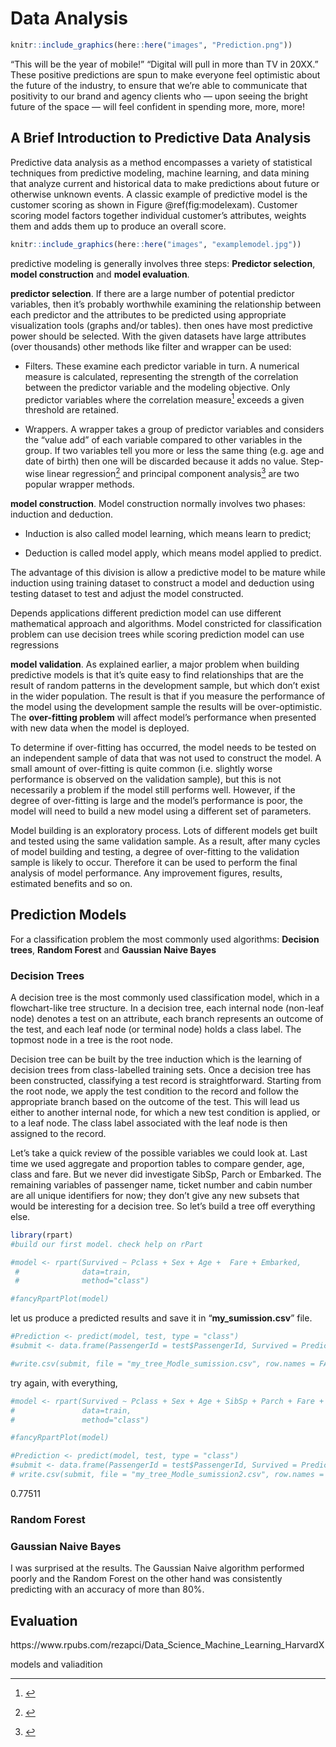 
# Data Analysis 
```r
knitr::include_graphics(here::here("images", "Prediction.png"))

```


“This will be the year of mobile!” “Digital will pull in more than TV in 20XX.” These positive predictions are spun to make everyone feel optimistic about the future of the industry, to ensure that we’re able to communicate that positivity to our brand and agency clients who — upon seeing the bright future of the space — will feel confident in spending more, more, more!

## A Brief Introduction to Predictive Data Analysis

Predictive data analysis as a method encompasses a variety of statistical techniques from predictive modeling, machine learning, and data mining that analyze current and historical data to make predictions about future or otherwise unknown events. A classic example of predictive model is the customer scoring as shown in Figure \@ref(fig:modelexam). Customer scoring model factors together individual customer’s attributes, weights them and adds them up to produce an overall score.

```r

knitr::include_graphics(here::here("images", "examplemodel.jpg"))
```

predictive modeling is generally involves three steps: **Predictor selection**, **model construction** and **model evaluation**.

**predictor selection**. If there are a large number of potential predictor variables, then it’s probably worthwhile examining the relationship between each predictor and the attributes to be predicted using appropriate visualization tools (graphs and/or tables). then ones have most predictive power should be selected. With the given datasets have large attributes (over thousands) other methods like filter and wrapper can be used:


-	Filters. These examine each predictor variable in turn. A numerical measure is calculated, representing the strength of the correlation between the predictor variable and the modeling objective. Only predictor variables where the correlation measure^[] exceeds a given threshold are retained.

-	Wrappers. A wrapper takes a group of predictor variables and considers the “value add” of each variable compared to other variables in the group. If two variables tell you more or less the same thing (e.g. age and date of birth) then one will be discarded because it adds no value. Step-wise linear regression^[] and principal component analysis^[] are two popular wrapper methods.


**model construction**. Model construction normally involves two phases: induction and deduction. 

-	Induction is also called model learning, which means learn to predict; 

- Deduction is called model apply, which means model applied to predict. 

The advantage of this division is allow a predictive model to be mature while induction using training dataset to construct a model and deduction using testing dataset to test and adjust the model constructed.

Depends applications different prediction model can use different mathematical approach and algorithms. Model constricted for classification problem can use decision trees while scoring prediction model can use regressions 


**model validation**. As explained earlier, a major problem when building predictive models is that it’s quite easy to find relationships that are the result of random patterns in the development sample, but which don’t exist in the wider population. The result is that if you measure the performance of the model using the development sample the results will be over-optimistic. The **over-fitting problem** will affect model’s performance when presented with new data when the model is deployed. 

To determine if over-fitting has occurred, the model needs to be tested on an independent sample of data that was not used to construct the model. A small amount of over-fitting is quite common (i.e. slightly worse performance is observed on the validation sample), but this is not necessarily a problem if the model still performs well. However, if the degree of over-fitting is large and the model’s performance is poor, the model will need to build a new model using a different set of parameters.

Model building is an exploratory process. Lots of different models get built and tested using the same validation sample. As a result, after many cycles of model building and testing, a degree of over-fitting to the validation sample is likely to occur. Therefore it can be used to perform the final analysis of model performance. Any improvement figures, results, estimated benefits and so on. 


## Prediction Models

For a classification problem the most commonly used algorithms: **Decision trees**, **Random Forest** and **Gaussian Naive Bayes**

### Decision Trees

A decision tree is the most commonly used classification model, which in a flowchart-like tree structure. In a decision tree, each internal node (non-leaf node) denotes a test on an attribute, each branch represents an outcome of the test, and each leaf node (or terminal node) holds a class label. The topmost node in a tree is the root node. 

Decision tree can be built by the tree induction which is the learning of decision trees from class-labelled training sets. Once a decision tree has been constructed, classifying a test record is straightforward. Starting from the root node, we apply the test condition to the record and follow the appropriate branch based on the outcome of the test. This will lead us either to another internal node, for which a new test condition is applied, or to a leaf node. The class label associated with the leaf node is then assigned to the record. 

Let’s take a quick review of the possible variables we could look at. Last time we used aggregate and proportion tables to compare gender, age, class and fare. But we never did investigate SibSp, Parch or Embarked. The remaining variables of passenger name, ticket number and cabin number are all unique identifiers for now; they don’t give any new subsets that would be interesting for a decision tree. So let’s build a tree off everything else.

```r
library(rpart)
#build our first model. check help on rPart

#model <- rpart(Survived ~ Pclass + Sex + Age +  Fare + Embarked,
 #              data=train,
 #              method="class")

#fancyRpartPlot(model)

```
let us produce a predicted results and save it in "**my_sumission.csv**" file.

```r
#Prediction <- predict(model, test, type = "class")
#submit <- data.frame(PassengerId = test$PassengerId, Survived = Prediction)

#write.csv(submit, file = "my_tree_Modle_sumission.csv", row.names = FALSE)

```

try again, with everything,

```r

#model <- rpart(Survived ~ Pclass + Sex + Age + SibSp + Parch + Fare + Embarked,
#               data=train,
#               method="class")

#fancyRpartPlot(model)

#Prediction <- predict(model, test, type = "class")
#submit <- data.frame(PassengerId = test$PassengerId, Survived = Prediction)
# write.csv(submit, file = "my_tree_Modle_sumission2.csv", row.names = FALSE)

```
0.77511


### Random Forest


### Gaussian Naive Bayes

I was surprised at the results. The Gaussian Naive algorithm performed poorly and the Random Forest on the other hand was consistently predicting with an accuracy of more than 80%.

## Evaluation 

https://www.rpubs.com/rezapci/Data_Science_Machine_Learning_HarvardX

models and valiadition
